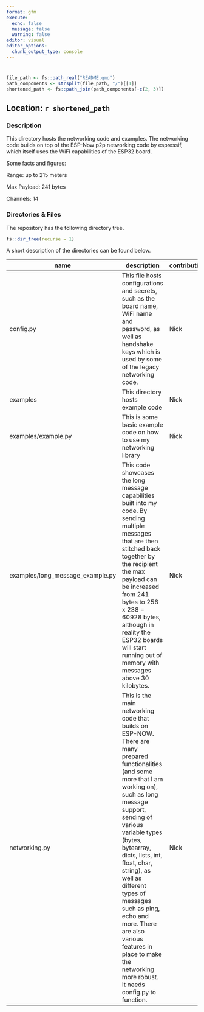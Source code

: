 ```yaml
---
format: gfm
execute:
  echo: false
  message: false
  warning: false
editor: visual
editor_options: 
  chunk_output_type: console
---
```


# 

```r
file_path <- fs::path_real("README.qmd")
path_components <- strsplit(file_path, "/")[[1]]
shortened_path <- fs::path_join(path_components[-c(2, 3)])
```

## Location: `r shortened_path`

### Description

This directory hosts the networking code and examples. The networking code builds on top of the ESP-Now p2p networking code by espressif, which itself uses the WiFi capabilities of the ESP32 board.

Some facts and figures:

Range: up to 215 meters

Max Payload: 241 bytes

Channels: 14

### Directories & Files

The repository has the following directory tree.

```r
fs::dir_tree(recurse = 1)
```

A short description of the directories can be found below.

| name                             | description                                                                                                                                                                                                                                                                                                                                                                                                                                         | contribution |
|------------------|-----------------------------------|------------------|
| config.py                        | This file hosts configurations and secrets, such as the board name, WiFi name and password, as well as handshake keys which is used by some of the legacy networking code.                                                                                                                                                                                                                                                                          | Nick         |
| examples                         | This directory hosts example code                                                                                                                                                                                                                                                                                                                                                                                                                   | Nick         |
| examples/example.py              | This is some basic example code on how to use my networking library                                                                                                                                                                                                                                                                                                                                                                                 | Nick         |
| examples/long_message_example.py | This code showcases the long message capabilities built into my code. By sending multiple messages that are then stitched back together by the recipient the max payload can be increased from 241 bytes to 256 x 238 = 60928 bytes, although in reality the ESP32 boards will start running out of memory with messages above 30 kilobytes.                                                                                                        | Nick         |
| networking.py                    | This is the main networking code that builds on ESP-NOW. There are many prepared functionalities (and some more that I am working on), such as long message support, sending of various variable types (bytes, bytearray, dicts, lists, int, float, char, string), as well as different types of messages such as ping, echo and more. There are also various features in place to make the networking more robust. It needs config.py to function. | Nick         |
